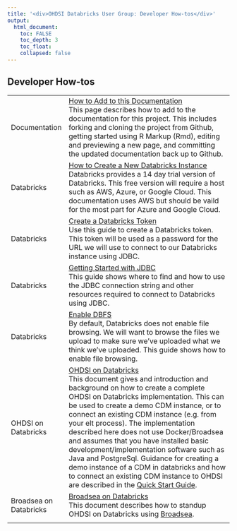 ---
title: '<div>OHDSI Databricks User Group: Developer How-tos</div>'
output:
  html_document:
    toc: FALSE
    toc_depth: 3
    toc_float:
    collapsed: false
---

<h2>Developer How-tos</h2>

<table class="table">
  <tr>
    <td>Documentation</td>
    <td>
      [How to Add to this Documentation](developer-how-tos_documentation.html)<br/>
      This page describes how to add to the documentation for this project. 
      This includes forking and cloning the project from Github, 
      getting started using R Markup (Rmd), 
      editing and previewing a new page, 
      and committing the updated documentation back up to Github.  
    </td>
  </tr>
  <tr>
    <td>Databricks</td>
    <td>
      <a href="developer-how-tos_databricks-create-new-instance.html">
        How to Create a New Databricks Instance
      </a>
      <br/>
      Databricks provides a 14 day trial version of Databricks. 
      This free version will require a host such as AWS, Azure, or Google Cloud. 
      This documentation uses AWS but should be vaild for the most part for Azure and Google Cloud. 
    </td>
  </tr>
  <tr>
    <td>Databricks</td>
    <td>
      <a href="developer-how-tos_databricks-token.html">Create a Databricks Token</a>
      <br/>
      Use this guide to create a Databricks token. 
      This token will be used as a password for the URL we will use to connect to our Databricks instance using JDBC.
    </td>
  </tr>
  <tr>
    <td>Databricks</td>
    <td>
      <a href="developer-how-tos_databricks-jdbc.html">Getting Started with JDBC</a>
      <br/>
      This guide shows where to find and how to use the JDBC connection string and other resources required to connect to Databricks using JDBC.
    </td>
  </tr>
  <tr>
    <td>Databricks</td>
    <td>
      <a href="developer-how-tos_databricks-enable-dbfs.html">Enable DBFS</a>
      <br/>
      By default, Databricks does not enable file browsing. 
      We will want to browse the files we upload to make sure we've uploaded what we think we've uploaded. 
      This guide shows how to enable file browsing. 
    </td>
  </tr>
  <tr>
    <td><nobr>OHDSI on</nobr><br/> Databricks</td>
    <td>
    <a href="./developer-how-tos_ohdsi-on-databricks.html">OHDSI on Databricks</a>
    <br/>
      This document gives and introduction and background on how to create a complete OHDSI on Databricks implementation. 
      This can be used to create a demo CDM instance, or to connect an existing CDM instance (e.g. from your elt process). 
      The implementation described here does not use Docker/Broadsea 
      and assumes that you have installed basic development/implementation software 
      such as Java and PostgreSql. 
      Guidance for creating a demo instance of a CDM in databricks 
      and how to connect an existing CDM instance to OHDSI are described in the 
      <a href="./developer-how-tos_ohdsi-on-databricks_quickstart-guide.html">Quick Start Guide</a>. 
    </td>
  </tr>
  <tr>
    <td><nobr>Broadsea on</nobr><br/> Databricks</td>
    <td>
      <a href="./developer-how-tos_broadsea.html">Broadsea on Databricks</a>
      <br/>
      This document describes how to standup OHDSI on Databricks using 
      <a href="https://github.com/OHDSI/Broadsea">Broadsea</a>.
    </td>
  </tr>
  <tr>
    <td></td>
    <td></td>
  </tr>
</table>
  
  
  
  
